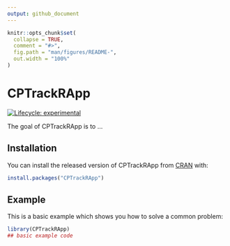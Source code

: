 ```yaml
---
output: github_document
---
```


<!-- README.md is generated from README.Rmd. Please edit that file -->

```r
knitr::opts_chunk$set(
  collapse = TRUE,
  comment = "#>",
  fig.path = "man/figures/README-",
  out.width = "100%"
)
```

# CPTrackRApp

<!-- badges: start -->
[![Lifecycle: experimental](https://img.shields.io/badge/lifecycle-experimental-orange.svg)](https://www.tidyverse.org/lifecycle/#experimental)
<!-- badges: end -->

The goal of CPTrackRApp is to ...

## Installation

You can install the released version of CPTrackRApp from [CRAN](https://CRAN.R-project.org) with:

``` r
install.packages("CPTrackRApp")
```

## Example

This is a basic example which shows you how to solve a common problem:

```r
library(CPTrackRApp)
## basic example code
```
